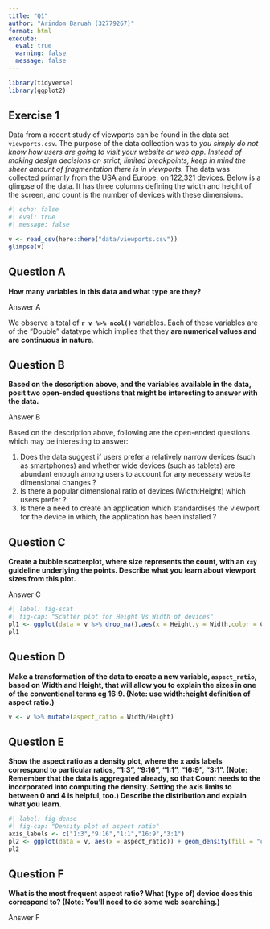 ```yaml
---
title: "Q1"
author: "Arindom Baruah (32779267)"
format: html
execute: 
  eval: true
  warning: false
  message: false
---
```


```r
library(tidyverse)
library(ggplot2)
```


## Exercise 1

Data from a recent study of viewports can be found in the data set `viewports.csv`. The purpose of the data collection was to *you simply do not know how users are going to visit your website or web app. Instead of making design decisions on strict, limited breakpoints, keep in mind the sheer amount of fragmentation there is in viewports.* The data was collected primarily from the USA and Europe, on 122,321 devices. Below is a glimpse of the data. It has three columns defining the width and height of the screen, and count is the number of devices with these dimensions. 

```r
#| echo: false
#| eval: true
#| message: false

v <- read_csv(here::here("data/viewports.csv"))
glimpse(v)
```
:::{.callout-note}
# Question A
__How many variables in this data and what type are they?__

:::

Answer A

We observe a total of __`r v %>% ncol()`__ variables. Each of these variables are of the "Double" datatype which implies that they __are numerical values and are continuous in nature__.

:::{.callout-note}
# Question B
__Based on the description above, and the variables available in the data, posit two open-ended questions that might be interesting to answer with the data.__
:::

Answer B

Based on the description above, following are the open-ended questions which may be interesting to answer:

<div class="alert alert-block alert-warning">

1. Does the data suggest if users prefer a relatively narrow devices (such as smartphones) and whether wide devices (such as tablets) are abundant enough among users to account for any necessary website dimensional changes ?
2. Is there a popular dimensional ratio of devices (Width:Height) which users prefer ?
3. Is there a need to create an application which standardises the viewport for the device in which, the application has been installed ?

</div>
:::{.callout-note}
# Question C

__Create a bubble scatterplot, where size represents the count, with an `x=y` guideline underlying the points. Describe what you learn about viewport sizes from this plot.__
:::

Answer C

```r
#| label: fig-scat
#| fig-cap: "Scatter plot for Height Vs Width of devices"
pl1 <- ggplot(data = v %>% drop_na(),aes(x = Height,y = Width,color = Count,size=Count)) + geom_point(alpha = 0.3) + theme(aspect.ratio = 1) + lims(x = c(0,7000),y = c(0,7000)) + ggtitle("Height Vs Width of devices") + labs(size = "Number of devices")
pl1
```


:::{.callout-note}
# Question D
__Make a transformation of the data to create a new variable, `aspect_ratio`, based on Width and Height, that will allow you to explain the sizes in one of the conventional terms eg 16:9. (Note: use width:height definition of aspect ratio.)__
:::

```r
v <- v %>% mutate(aspect_ratio = Width/Height)
```

:::{.callout-note}
# Question E
__Show the aspect ratio as a density plot, where the x axis labels correspond to particular ratios, "1:3", "9:16", "1:1", "16:9", "3:1". (Note: Remember that the data is aggregated already, so that Count needs to the incorporated into computing the density. Setting the axis limits to between 0 and 4 is helpful, too.) Describe the distribution and explain what you learn.__
:::

```r
#| label: fig-dense
#| fig-cap: "Density plot of aspect ratio"
axis_labels <- c("1:3","9:16","1:1","16:9","3:1")
pl2 <- ggplot(data = v, aes(x = aspect_ratio)) + geom_density(fill = "cornsilk") + theme_classic() + xlim(c(0,4)) + labs(x = "Aspect ratio of device (Width : Height)",y =  "Density of observed value") + ggtitle("Density plot of Aspect ratio") + scale_x_continuous(labels = axis_labels,breaks = c(1/3,9/16,1,16/9,3/1)) + theme(axis.text.x = element_text(angle = 20,size = 6,face = 'bold'))
pl2
```


:::{.callout-note}
# Question F
__What is the most frequent aspect ratio? What (type of) device does this correspond to? (Note: You'll need to do some web searching.)__
:::

Answer F

